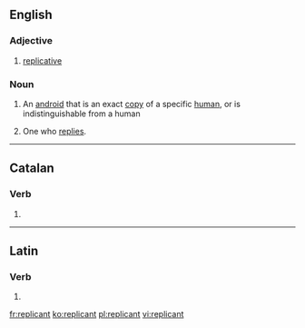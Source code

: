 ==English==

===Adjective===
{{en-adj}}

# [[replicative]]

===Noun===
{{en-noun}}

# {{context|science fiction|lang=en}} An [[android]] that is an exact [[copy]] of a specific [[human]], or is indistinguishable from a human
# {{context|archaic|lang=en}} One who [[reply|replies]].

----

==Catalan==

===Verb===
{{head|ca|verb form}}

# {{ca-verb form of|t=pres|m=ptc|replicar}}

----

==Latin==

===Verb===
{{la-verb-form|replicant}}

# {{inflection of|replicō||3|p|pres|actv|indc|lang=la}}

[[fr:replicant]]
[[ko:replicant]]
[[pl:replicant]]
[[vi:replicant]]